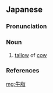 ==Japanese==
{{ja-kanjitab|ぎゅう|し|yomi=o}}

===Pronunciation===
{{ja-pron|yomi=o|ぎゅうし|acc=1|acc_ref=DJR}}

===Noun===
{{ja-noun|ぎゅうし|hhira=ぎうし}}

# [[tallow]] of [[cow]]

===References===
<references/>

[[mg:牛脂]]